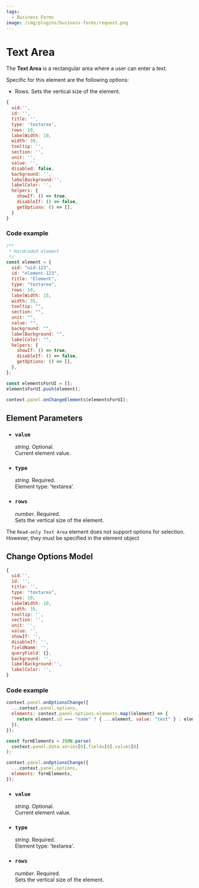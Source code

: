 ```yaml
---
tags:
  - Business Forms
image: /img/plugins/business-forms/request.png
---
```



# Text Area

The **Text Area** is a rectangular area where a user can enter a text.

Specific for this element are the following options:

- Rows. Sets the vertical size of the element.

<InfoUseChangeElements />

```js
{
  uid:'',
  id: '',
  title: '',
  type: 'textarea',
  rows: 10,
  labelWidth: 10,
  width: 30,
  tooltip: '',
  section: '',
  unit: '',
  value: '',
  disabled: false,
  background: '',
  labelBackground:'',
  labelColor: '',
  helpers: {
    showIf: () => true,
    disableIf: () => false,
    getOptions: () => [],
  }
}
```

### Code example

```javascript
/**
 * Hardcoded element
 */
const element = {
  uid: "uid-123",
  id: "element-123",
  title: "Element",
  type: "textarea",
  rows: 10,
  labelWidth: 15,
  width: 35,
  tooltip: "",
  section: "",
  unit: "",
  value: "",
  background: "",
  labelBackground: "",
  labelColor: "",
  helpers: {
    showIf: () => true,
    disableIf: () => false,
    getOptions: () => [],
  },
};

const elementsForUI = [];
elementsForUI.push(element);

context.panel.onChangeElements(elementsForUI);
```

<BaseChangeElements />

## Element Parameters

- ### `value`

  _string_. Optional.  
   Current element value.

- ### `type`

  _string_. Required.  
  Element type: 'textarea'.

- ### `rows`

  _number_. Required.  
  Sets the vertical size of the element.

<BaseParameters />

The `Read-only Text Area` element does not support options for selection. However, they must be specified in the element object

## Change Options Model

<InfoUseOptionsChange />

```js
{
  uid:'',
  id: '',
  title: '',
  type: "textarea",
  rows: 10,
  labelWidth: 10,
  width: 35,
  tooltip: '',
  section: '',
  unit: '',
  value: '',
  showIf: '',
  disableIf: '',
  fieldName: '',
  queryField: {},
  background: '',
  labelBackground:'',
  labelColor: '',
}
```

### Code example

```javascript
context.panel.onOptionsChange({
  ...context.panel.options,
  elements: context.panel.options.elements.map((element) => {
    return element.id === "name" ? { ...element, value: "test" } : element;
  }),
});
```

```javascript
const formElements = JSON.parse(
  context.panel.data.series[0].fields[0].values[0]
);

context.panel.onOptionsChange({
  ...context.panel.options,
  elements: formElements,
});
```

- ### `value`

  _string_. Optional.  
   Current element value.

- ### `type`

  _string_. Required.  
  Element type: 'textarea'.

- ### `rows`

  _number_. Required.  
  Sets the vertical size of the element.

<BaseOptionsParameters />
